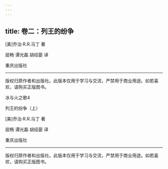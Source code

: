 ```yaml
---
---
---
```

title: 卷二：列王的纷争
---



[美]乔治·R.R.马丁 著

屈畅 谭光磊 胡绍晏 译

重庆出版社



* * *





版权归原作者和出版社。此版本仅用于学习与交流，严禁用于商业用途。如若喜欢，请购买正版图书。





冰与火之歌4

列王的纷争（上）

[美]乔治·R.R.马丁 著

屈畅 谭光磊 胡绍晏 译

重庆出版社



* * *





版权归原作者和出版社。此版本仅用于学习与交流，严禁用于商业用途。如若喜欢，请购买正版图书。